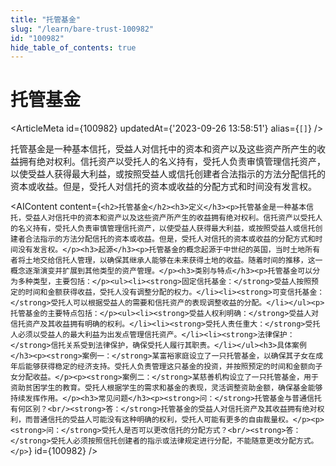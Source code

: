 ```yaml
---
title: "托管基金"
slug: "/learn/bare-trust-100982"
id: "100982"
hide_table_of_contents: true
---
```



# 托管基金

<ArticleMeta id={100982} updatedAt={'2023-09-26 13:58:51'} alias={`[]`} />
<div className='border-solid border-b border-t-0 my-4 border-[var(--ifm-color-gray-300)]' />

托管基金是一种基本信托，受益人对信托中的资本和资产以及这些资产所产生的收益拥有绝对权利。信托资产以受托人的名义持有，受托人负责审慎管理信托资产，以使受益人获得最大利益，或按照受益人或信托创建者合法指示的方法分配信托的资本或收益。但是，受托人对信托的资本或收益的分配方式和时间没有发言权。

<AIContent content={`<h2>托管基金</h2><h3>定义</h3><p>托管基金是一种基本信托，受益人对信托中的资本和资产以及这些资产所产生的收益拥有绝对权利。信托资产以受托人的名义持有，受托人负责审慎管理信托资产，以使受益人获得最大利益，或按照受益人或信托创建者合法指示的方法分配信托的资本或收益。但是，受托人对信托的资本或收益的分配方式和时间没有发言权。</p><h3>起源</h3><p>托管基金的概念起源于中世纪的英国，当时土地所有者将土地交给信托人管理，以确保其继承人能够在未来获得土地的收益。随着时间的推移，这一概念逐渐演变并扩展到其他类型的资产管理。</p><h3>类别与特点</h3><p>托管基金可以分为多种类型，主要包括：</p><ul><li><strong>固定信托基金：</strong>受益人按照预定的时间和金额获得收益，受托人没有调整分配的权力。</li><li><strong>可变信托基金：</strong>受托人可以根据受益人的需要和信托资产的表现调整收益的分配。</li></ul><p>托管基金的主要特点包括：</p><ul><li><strong>受益人权利明确：</strong>受益人对信托资产及其收益拥有明确的权利。</li><li><strong>受托人责任重大：</strong>受托人必须以受益人的最大利益为出发点管理信托资产。</li><li><strong>法律保护：</strong>信托关系受到法律保护，确保受托人履行其职责。</li></ul><h3>具体案例</h3><p><strong>案例一：</strong>某富裕家庭设立了一只托管基金，以确保其子女在成年后能够获得稳定的经济支持。受托人负责管理这只基金的投资，并按照预定的时间和金额向子女分配收益。</p><p><strong>案例二：</strong>某慈善机构设立了一只托管基金，用于资助贫困学生的教育。受托人根据学生的需求和基金的表现，灵活调整资助金额，确保基金能够持续发挥作用。</p><h3>常见问题</h3><p><strong>问：</strong>托管基金与普通信托有何区别？<br/><strong>答：</strong>托管基金的受益人对信托资产及其收益拥有绝对权利，而普通信托的受益人可能没有这种明确的权利，受托人可能有更多的自由裁量权。</p><p><strong>问：</strong>受托人是否可以更改信托的分配方式？<br/><strong>答：</strong>受托人必须按照信托创建者的指示或法律规定进行分配，不能随意更改分配方式。</p>`} id={100982} />
